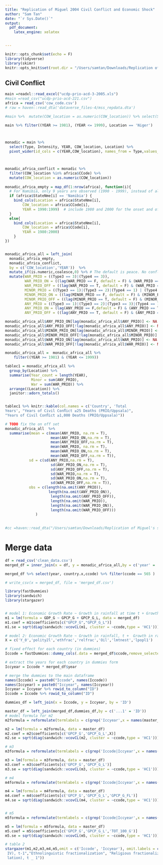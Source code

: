 ```yaml
---
title: "Replication of Miguel 2004 Civil Conflict and Economic Shock"
author: "Sam Tan"
date: "`r Sys.Date()`"
output:
  pdf_document: 
    latex_engine: xelatex
    

---
```


```r
knitr::opts_chunk$set(echo = F)
library(tidyverse)
library(skimr)
knitr::opts_knit$set(root.dir = "/Users/samtan/Downloads/Replication of Miguel's study")
```

## Civil Conflict


```r
main =readxl::read_excel("ucdp-prio-acd-3-2005.xls")
#main =read_csv("ucdp-prio-acd-221.csv")
africa = read_csv('cow_code.csv')
# raw = haven::read_dta('dataverse_files-4/mss_repdata.dta')
```


```r
#main %>%  mutate(COW_location = as.numeric(COW_location)) %>% select(Startdate) %>% skimr::skim()

main %>% filter((YEAR >= 1981), (YEAR <= 1999), Location == 'Niger')



monadic = main %>% 
  select(Type, Intensity, YEAR, COW_location, Location) %>%
  pivot_wider(id_cols = c(YEAR,COW_location), names_from = Type,values_from = Intensity, values_fn = max, names_prefix = 'Type', values_fill = 0) 



monadic_africa_conflict = monadic %>% 
  filter(COW_location %in% africa$CCode) %>% 
  mutate(COW_location = as.numeric(COW_location))
  
monadic_africa_empty = map_df(1:nrow(africa), function(i){
  # For Namibia, only 9 years are observed (1990 - 1999), instead of all years. Source: Armed Conflict Dataset Codebook, Version 3-2005, page 24
  if (africa$StateNme[i] == 'Namibia') {
    bind_cols(Location = africa$StateNme[i], 
        COW_location = africa$CCode[i], 
        YEAR = 1990:1999)  # include 1980 and 2000 for the onset and offset variable
  }
  else{
    bind_cols(Location = africa$StateNme[i], 
        COW_location = africa$CCode[i], 
        YEAR = 1980:2000)
    }
})


monadic_africa_all = left_join(
  monadic_africa_empty, 
  monadic_africa_conflict, 
  by = c('COW_location','YEAR'))  %>% 
  mutate_if(is.numeric,coalesce,0) %>% # The default is peace. No conflict.
  mutate(WAR_PRIO = ((Type3 == 3)|(Type4 == 3)), 
         WAR_PRIO_ON = ((lag(WAR_PRIO == F, default = F) & (WAR_PRIO == T))),
         WAR_PRIO_OFF = ((lag(WAR_PRIO == T, default = F) & (WAR_PRIO == F))), 
         MINOR_PRIO = ((Type3 == 1)|(Type3 == 2)|(Type4 == 1) | (Type4 == 2)), 
         MINOR_PRIO_ON = ((lag(MINOR_PRIO == F, default = F) & (MINOR_PRIO == T))), 
         MINOR_PRIO_OFF = ((lag(MINOR_PRIO == T, default = F) & (MINOR_PRIO == F))), 
         ANY_PRIO = ((Type3 == 1)|(Type3 == 2)|(Type3 == 3)|(Type4 == 1) | (Type4 == 2) | (Type4 == 3)), 
         ANY_PRIO_ON = (lag(ANY_PRIO == F,default = F) & (ANY_PRIO == T)),
         ANY_PRIO_OFF = ((lag(ANY_PRIO == T, default = F) & (ANY_PRIO == F)))) 

monadic_africa_all$ANY_PRIO_ON[lag(monadic_africa_all$ANY_PRIO)] <- NA
monadic_africa_all$ANY_PRIO_OFF[!lag(monadic_africa_all$ANY_PRIO)] <- NA
monadic_africa_all$MINOR_PRIO_ON[lag(monadic_africa_all$MINOR_PRIO)] <- NA
monadic_africa_all$MINOR_PRIO_OFF[!lag(monadic_africa_all$MINOR_PRIO)] <- NA
monadic_africa_all$WAR_PRIO_ON[lag(monadic_africa_all$WAR_PRIO)] <- NA
monadic_africa_all$WAR_PRIO_OFF[!lag(monadic_africa_all$WAR_PRIO)] <- NA

monadic_africa_all =  monadic_africa_all %>%
    filter((YEAR >= 1981) & (YEAR <= 1999)) 

tablec1 = monadic_africa_all %>% 
  group_by(Location) %>% 
  summarise(Year_count = length(YEAR),
            Minor = sum(ANY_PRIO), 
            War = sum(WAR_PRIO)) %>% 
  arrange((Location)) %>% 
  janitor::adorn_totals()


tablec1 %>% knitr::kable(col.names = c('Country', 'Total
Years', "Years of Civil Conﬂict ≥25 Deaths (PRIO/Uppsala)",
"Years of Civil Conﬂict ≥1,000 Deaths (PRIO/Uppsala)"))

# TODO fix the on off set 
monadic_africa_all  %>% 
  summarise(mean = c(mean(ANY_PRIO, na.rm = T), 
                     mean(ANY_PRIO_ON,na.rm = T),
                     mean(ANY_PRIO_OFF,na.rm = T),
                     mean(WAR_PRIO, na.rm = T), 
                     mean(WAR_PRIO_ON,na.rm = T),
                     mean(WAR_PRIO_OFF,na.rm = T)),
           sd = c(sd(ANY_PRIO,na.rm = T), 
                     sd(ANY_PRIO_ON,na.rm = T),
                     sd(ANY_PRIO_OFF,na.rm = T), 
                     sd(WAR_PRIO,na.rm = T), 
                     sd(WAR_PRIO_ON,na.rm = T),
                     sd(WAR_PRIO_OFF,na.rm = T)), 
           obs = c(length(na.omit(ANY_PRIO)), 
                    length(na.omit(ANY_PRIO_ON)),
                     length(na.omit(ANY_PRIO_OFF)), 
                     length(na.omit(WAR_PRIO)), 
                     length(na.omit(WAR_PRIO_ON)),
                     length(na.omit(WAR_PRIO_OFF)))
              )
            
           
#cc =haven::read_dta("/Users/samtan/Downloads/Replication of Miguel's study/dataverse_files-4/mss_repdata.dta")

```

# Merge data

```r
df = read_csv('clean_data.csv')
merged_df = inner_join(x = df, y = monadic_africa_all,by = c('year' = 'YEAR', 'ccode' = 'COW_location'))

merged_df %>% select(year, country.x,ccode) %>% filter(ccode == 565 )

# write_csv(x = merged_df, file = 'merged_df.csv')
```

```r
library(fastDummies)
library(sandwich)
library(stargazer)


# model 1: Economic Growth Rate ~ Growth in rainfall at time t + Growth in rainfall at t - 1. 
m1 = lm(formula = GDP_G ~ GPCP_G + GPCP_G_L, data = merged_df)
m1.coef = m1$coefficients[c("GPCP_G","GPCP_G_L")]
m1.se = sqrt(diag(sandwich::vcovCL(m1, cluster = ~ccode,type = 'HC1')))

# model 2: Economic Growth Rate ~ Growth in rainfall, t +  Growth in rainfall, t - 1 + covariates
X = c('Y_0','polity2l','ethfrac','relfrac','Oil','lmtnest','lpopl1')

# fixed effect for each country (in dummies)
Iccode = fastDummies::dummy_cols(.data = merged_df$ccode,remove_selected_columns = T,remove_first_dummy = T) %>% tibble()

# extract the years for each country in dummies form
Iccyear = Iccode * merged_df$year 

# merge the dummies to the main dataframe
names(Iccode) = paste0("Iccode", names(Iccode))
names(Iccyear) = paste0("Iccyear", names(Iccyear))
Iccyear = Iccyear %>% rowid_to_column("ID")
Iccode = Iccode %>% rowid_to_column("ID")

dummies_df = left_join(x = Iccode, y = Iccyear, by = 'ID')

master_df = left_join(merged_df,dummies_df,by = c('...1' = 'ID'))  
# model formula for m2
m2formula = reformulate(termlabels = c(grep('Iccyear',x = names(master_df),value = T),'GPCP_G','GPCP_G_L',X),response = 'GDP_G')

m2 = lm(formula = m2formula, data = master_df)
m2.coef = m2$coefficients[c('GPCP_G','GPCP_G_L',X)]
m2.se = sqrt(diag(sandwich::vcovCL(m2, cluster = ~ccode,type = 'HC1')))[c('GPCP_G','GPCP_G_L',X)]

# m3
m3formula = reformulate(termlabels = c(grep('Iccode|Iccyear',x = names(master_df),value = T),'GPCP_G','GPCP_G_L'),response = 'GDP_G')

m3 = lm(formula = m3formula, data = master_df)
m3.coef = m3$coefficients[c('GPCP_G','GPCP_G_L')]
m3.se = sqrt(diag(sandwich::vcovCL(m3, cluster = ~ccode,type = 'HC1')))[c('GPCP_G','GPCP_G_L')]

# m4
m4formula = reformulate(termlabels = c(grep('Iccode|Iccyear',x = names(master_df),value = T),'GPCP_G','GPCP_G_L',"GPCP_G_FL"),response = 'GDP_G')

m4 = lm(formula = m4formula, data = master_df)
m4.coef = m4$coefficients[c('GPCP_G','GPCP_G_L','GPCP_G_FL')]
m4.se = sqrt(diag(sandwich::vcovCL(m4, cluster = ~ccode,type = 'HC1')))[c('GPCP_G','GPCP_G_L','GPCP_G_FL')]


# m5
m5formula = reformulate(termlabels = c(grep('Iccode|Iccyear',x = names(master_df),value = T),'GPCP_G','GPCP_G_L','TOT_100_G'),response = 'GDP_G')

m5 = lm(formula = m5formula, data = master_df)
m5.coef = m5$coefficients[c('GPCP_G','GPCP_G_L','TOT_100_G')]
m5.se = sqrt(diag(sandwich::vcovCL(m5, cluster = ~ccode,type = 'HC1')))[c('GPCP_G','GPCP_G_L','TOT_100_G')]

# table 2
stargazer(m1,m2,m3,m4,m5,omit = c('Iccode', 'Iccyear'), omit.labels = c("Country fixed effect", "Country-speciﬁc time trend"),column.label = "Economic Growth Rate, t", covariate.labels = c("Growth in rainfall, t", "Growth in rainfall, t-1", "Growth in rainfall, t+1", "Growth in terms of trade t", "Log(GDP per capita), 1979", "Democracy (Polity
 IV), t-1","Ethnolinguistic fractionalization", "Religious fractionalization", "Oil-exporting Country", "Log(mountainous)", "Log(national popu-
 lation), t _ 1"))


```



